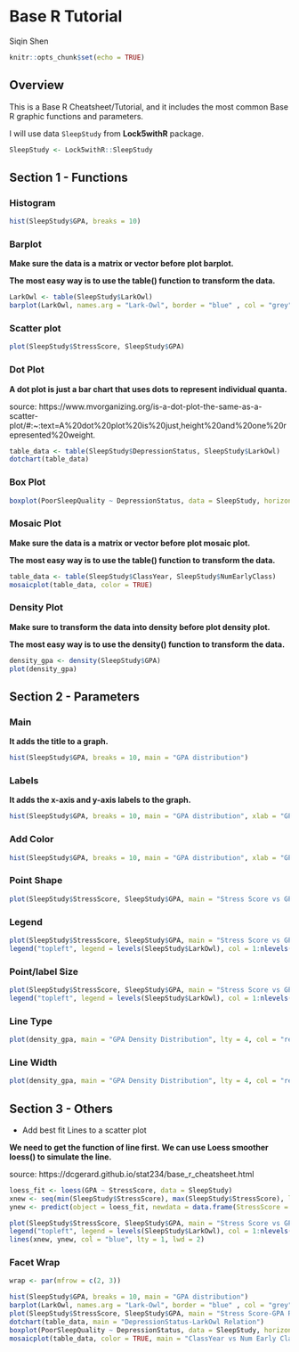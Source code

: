 # Base R Tutorial

Siqin Shen

```r
knitr::opts_chunk$set(echo = TRUE)
```



## Overview

This is a Base R Cheatsheet/Tutorial, and it includes the most common Base R graphic functions and parameters.

I will use data `SleepStudy` from **Lock5withR** package.
```r
SleepStudy <- Lock5withR::SleepStudy
```


## Section 1 - Functions


### Histogram

```r
hist(SleepStudy$GPA, breaks = 10)
```

### Barplot

**Make sure the data is a matrix or vector before plot barplot.**

**The most easy way is to use the table() function to transform the data.**

```r
LarkOwl <- table(SleepStudy$LarkOwl)
barplot(LarkOwl, names.arg = "Lark-Owl", border = "blue" , col = "grey", horiz = FALSE)
```

### Scatter plot
```r
plot(SleepStudy$StressScore, SleepStudy$GPA)
```

### Dot Plot

**A dot plot is just a bar chart that uses dots to represent individual quanta. **

source: https://www.mvorganizing.org/is-a-dot-plot-the-same-as-a-scatter-plot/#:~:text=A%20dot%20plot%20is%20just,height%20and%20one%20represented%20weight.
```r
table_data <- table(SleepStudy$DepressionStatus, SleepStudy$LarkOwl)
dotchart(table_data)
```

### Box Plot
```r
boxplot(PoorSleepQuality ~ DepressionStatus, data = SleepStudy, horizontal = FALSE, names = c("moderate", "normal", "severe"), col = "gold")
```

### Mosaic Plot

**Make sure the data is a matrix or vector before plot mosaic plot.**

**The most easy way is to use the table() function to transform the data.**

```r
table_data <- table(SleepStudy$ClassYear, SleepStudy$NumEarlyClass)
mosaicplot(table_data, color = TRUE)
```

### Density Plot

**Make sure to transform the data into density before plot density plot.**

**The most easy way is to use the density() function to transform the data.**

```r
density_gpa <- density(SleepStudy$GPA)
plot(density_gpa)
```


## Section 2 - Parameters

### Main

**It adds the title to a graph.**

```r
hist(SleepStudy$GPA, breaks = 10, main = "GPA distribution")
```

### Labels

**It adds the x-axis and y-axis labels to the graph.**

```r
hist(SleepStudy$GPA, breaks = 10, main = "GPA distribution", xlab = "GPA", ylab = "Number of Students")
```

### Add Color

```r
hist(SleepStudy$GPA, breaks = 10, main = "GPA distribution", xlab = "GPA", ylab = "Number of Students",col.lab = "light blue", col = "gold")
```

### Point Shape

```r
plot(SleepStudy$StressScore, SleepStudy$GPA, main = "Stress Score vs GPA", pch = 6, xlab = "StressScore", ylab = "GPA",col.lab = "light blue")
```

### Legend

```r
plot(SleepStudy$StressScore, SleepStudy$GPA, main = "Stress Score vs GPA", col = SleepStudy$LarkOwl, pch = 6, xlab = "StressScore", ylab = "GPA",col.lab = "light blue")
legend("topleft", legend = levels(SleepStudy$LarkOwl), col = 1:nlevels(SleepStudy$LarkOwl), pch = 6, title = "LarkOwl")
```

### Point/label Size

```r
plot(SleepStudy$StressScore, SleepStudy$GPA, main = "Stress Score vs GPA", col = SleepStudy$LarkOwl, pch = 6, xlab = "StressScore", ylab = "GPA",col.lab = "light blue", cex.lab = 1.5, cex = 0.75)
legend("topleft", legend = levels(SleepStudy$LarkOwl), col = 1:nlevels(SleepStudy$LarkOwl), pch = 6, title = "LarkOwl")

```

### Line Type

```r
plot(density_gpa, main = "GPA Density Distribution", lty = 4, col = "red")
```

### Line Width

```r
plot(density_gpa, main = "GPA Density Distribution", lty = 4, col = "red", lwd = 2)
```

## Section 3 - Others

- Add best fit Lines to a scatter plot

**We need to get the function of line first.**
**We can use Loess smoother loess() to simulate the line.**

source: https://dcgerard.github.io/stat234/base_r_cheatsheet.html

```r
loess_fit <- loess(GPA ~ StressScore, data = SleepStudy)
xnew <- seq(min(SleepStudy$StressScore), max(SleepStudy$StressScore), length = 100)
ynew <- predict(object = loess_fit, newdata = data.frame(StressScore = xnew))

plot(SleepStudy$StressScore, SleepStudy$GPA, main = "Stress Score vs GPA", col = SleepStudy$LarkOwl, pch = 6, xlab = "StressScore", ylab = "GPA",col.lab = "light blue", cex.lab = 1.5, cex = 0.75)
legend("topleft", legend = levels(SleepStudy$LarkOwl), col = 1:nlevels(SleepStudy$LarkOwl), pch = 6, title = "LarkOwl")
lines(xnew, ynew, col = "blue", lty = 1, lwd = 2)

```

### Facet Wrap

```r
wrap <- par(mfrow = c(2, 3))

hist(SleepStudy$GPA, breaks = 10, main = "GPA distribution")
barplot(LarkOwl, names.arg = "Lark-Owl", border = "blue" , col = "grey", horiz = FALSE, main = "Lark Owl Count")
plot(SleepStudy$StressScore, SleepStudy$GPA, main = "Stress Score-GPA Relation")
dotchart(table_data, main = "DepressionStatus-LarkOwl Relation")
boxplot(PoorSleepQuality ~ DepressionStatus, data = SleepStudy, horizontal = FALSE, names = c("moderate", "normal", "severe"), col = "gold", main = "PoorSleepQuality vs DepressionStatus")
mosaicplot(table_data, color = TRUE, main = "ClassYear vs Num Early Class")

```